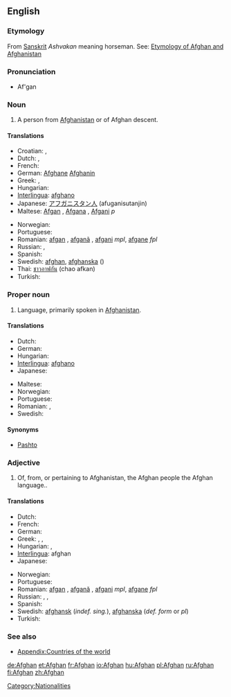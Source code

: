 {{see|afghan}}
==English==

===Etymology===
{{wikipedia}}

From  [[Sanskrit]] ''Ashvakan'' meaning horseman. See: [[w:List of country name etymologies|Etymology of Afghan and Afghanistan]]

===Pronunciation===
*Af'gan

===Noun===
{{en-noun}}

# A person from [[Afghanistan]] or of Afghan descent.

====Translations====
{{trans-top|Person from Afghanistan}}
*Croatian: {{t-|hr|Afganistanac|m}}, {{t-|hr|Afganistanka|f}}
* Dutch: {{t|nl|Afghaan|m}}, {{t|nl|Afghaanse|f}}
* French: {{t+|fr|Afghan}}
*German: [[Afghane]] {{m}} [[Afghanin]] {{f}}
* Greek: {{t|el|Αφγανός|m}}, {{t|el|Αφγανή|f}}
* Hungarian: {{t|hu|afgán}}
*[[Interlingua]]: [[afghano]]
*Japanese: [[アフガニスタン人]] (afuganisutanjin)
*Maltese: [[Afgan]] {{m}}, [[Afgana]] {{f}}, [[Afgani]] ''p''
{{trans-mid}}
* Norwegian: {{t+|no|afghaner|m}}
* Portuguese: {{t|pt|afegão}}
*Romanian: [[afgan]] {{m}}, [[afganã]] {{f}}, [[afgani]] ''mpl'', [[afgane]] ''fpl''
* Russian: {{t|ru|афганец|m}}, {{t|ru|афганка|f}}
* Spanish: {{t+|es|afgano}}
*Swedish: [[afghan]], [[afghanska]] ({{f}})
*Thai: [[ชาวอาฟกัน]] (chao afkan)
* Turkish: {{t|tr|afgan}}
{{trans-bottom}}

===Proper noun===
{{en-proper noun}}

# Language, primarily spoken in [[Afghanistan]].

====Translations====
{{trans-top|Language of Afghanistan}}
* Dutch: {{t-|nl|Afghaans}}
* German: {{t|de|Afghanisch}}
* Hungarian: {{t|hu|afgán}}
*[[Interlingua]]: [[afghano]]
* Japanese: {{t|ja|アフガニスタン語|tr=afuganisutango}}
{{trans-mid}}
* Maltese: {{t|mt|L-Afgan|xs=Maltese}}
* Norwegian: {{t+|no|afghansk}}
* Portuguese: {{t|pt|afegão}}
* Romanian: {{t|ro|afgană|f}}, {{t|ro|limba afgană}}
* Swedish: {{t|sv|afghanska}}
{{trans-bottom}}

====Synonyms====
*[[Pashto]]

===Adjective===
{{en-adj|-}}

# Of, from, or pertaining to Afghanistan, the Afghan people the Afghan language..

====Translations====
{{trans-top|Pertaining to Afghanistan}}
* Dutch: {{t-|nl|Afghaans}}
* French: {{t+|fr|afghan}}
* German: {{t|de|afghanisch}}
* Greek: {{t|el|αφγανικός|m}}, {{t|el|αφγανική|f}}, {{t|el|αφγανικό|n}}
* Hungarian: {{t|hu|afgán}}, {{t|hu|afganisztáni}}
*[[Interlingua]]: afghan
* Japanese: {{t|ja|アフガニスタンの|tr=afuganisutan no}}
{{trans-mid}}
* Norwegian: {{t+|no|afghansk}}
* Portuguese: {{t|pt|afegão}}
*Romanian: [[afgan]] {{m}}, [[afgană]] {{f}}, [[afgani]] ''mpl'', [[afgane]] ''fpl''
* Russian: {{t|ru|афганский|m}}, {{t|ru|афганская|f}}, {{t|ru|афганское|n}}
* Spanish: {{t+|es|afgano}}
*Swedish: [[afghansk]] (''indef. sing.''), [[afghanska]] (''def. form'' or  ''pl'')
* Turkish: {{t|tr|afgan}}
{{trans-bottom}}

===See also===
*[[Appendix:Countries of the world]]

[[Category:Nationalities]]

[[de:Afghan]]
[[et:Afghan]]
[[fr:Afghan]]
[[io:Afghan]]
[[hu:Afghan]]
[[pl:Afghan]]
[[ru:Afghan]]
[[fi:Afghan]]
[[zh:Afghan]]